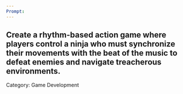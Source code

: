 ```yaml
---
Prompt:
---
```

Create a rhythm-based action game where players control a ninja who must synchronize their movements with the beat of the music to defeat enemies and navigate treacherous environments.
---
Category: Game Development
